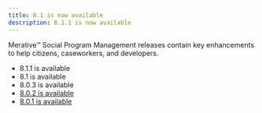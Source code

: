 ```yaml
---
title: 8.1 is now available
description: 8.1.1 is now available
---
```


 Merative™ Social Program Management releases contain key enhancements to help citizens, caseworkers, and developers.

* <Link to="/spm/announcements/811_announcement">8.1.1 is available</Link>
* <Link to="/spm/announcements/810_announcement">8.1 is available</Link>
* <Link to="/spm/announcements/803_announcement">8.0.3 is available</Link>
* [8.0.2 is available](https://www.merative.com/support/spm/news/8-0-2-is-now-available)
* [8.0.1 is available](https://www.merative.com/support/spm/news/8-0-1-available)
  